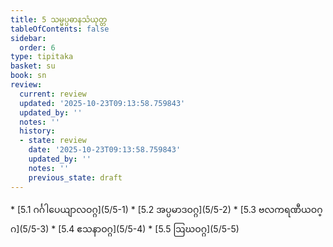 ```yaml
---
title: 5 သမ္မပ္ပဓာနသံယုတ္တ
tableOfContents: false
sidebar:
  order: 6
type: tipitaka
basket: su
book: sn
review:
  current: review
  updated: '2025-10-23T09:13:58.759843'
  updated_by: ''
  notes: ''
  history:
  - state: review
    date: '2025-10-23T09:13:58.759843'
    updated_by: ''
    notes: ''
    previous_state: draft
---
```



<ReviewStatus review={frontmatter.review} showDetails={true} />

<HypothesisAnnotation frontmatter={frontmatter} />

<DynamicBreadcrumb />



<TableOfContents book="sn" section="5">
* [5.1 ဂင်္ဂါပေယျာလဝဂ္ဂ](5/5-1)
* [5.2 အပ္ပမာဒဝဂ္ဂ](5/5-2)
* [5.3 ဗလကရဏီယဝဂ္ဂ](5/5-3)
* [5.4 ဧသနာဝဂ္ဂ](5/5-4)
* [5.5 ဩဃဝဂ္ဂ](5/5-5)
</TableOfContents>